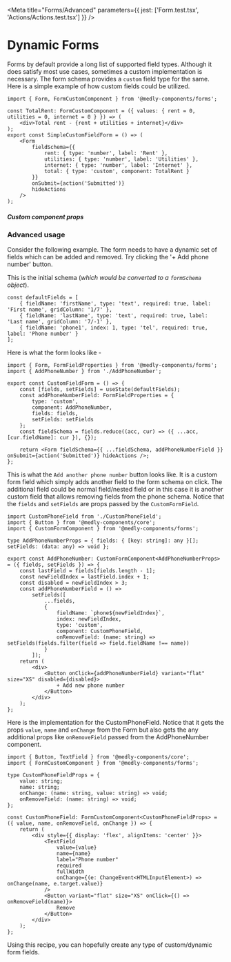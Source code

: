 
<Meta title="Forms/Advanced" parameters={{ jest: ['Form.test.tsx', 'Actions/Actions.test.tsx'] }} />

# Dynamic Forms

Forms by default provide a long list of supported field types. Although it does satisfy most use cases, sometimes a custom implementation is necessary.
The form schema provides a `custom` field type for the same. Here is a simple example of how custom fields could be utilized.

<Preview withToolbar mdxSource="Preview">
    <SimpleCustomFieldForm />
</Preview>

```tsx
import { Form, FormCustomComponent } from '@medly-components/forms';

const TotalRent: FormCustomComponent = ({ values: { rent = 0, utilities = 0, internet = 0 } }) => (
    <div>Total rent - {rent + utilities + internet}</div>
);
export const SimpleCustomFieldForm = () => (
    <Form
        fieldSchema={{
            rent: { type: 'number', label: 'Rent' },
            utilities: { type: 'number', label: 'Utilities' },
            internet: { type: 'number', label: 'Internet' },
            total: { type: 'custom', component: TotalRent }
        }}
        onSubmit={action('Submitted')}
        hideActions
    />
);
```

##### Custom component props

<Props of={CustomComponentPropSchema} />

### Advanced usage

Consider the following example. The form needs to have a dynamic set of fields which can be added and removed.
Try clicking the '+ Add phone number' button.

<Preview withToolbar>
    <CustomFieldForm />
</Preview>

This is the initial schema (_which would be converted to a `formSchema` object_).

```tsx
const defaultFields = [
    { fieldName: 'firstName', type: 'text', required: true, label: 'First name', gridColumn: '1/7' },
    { fieldName: 'lastName', type: 'text', required: true, label: 'Last name', gridColumn: '7/-1' },
    { fieldName: 'phone1', index: 1, type: 'tel', required: true, label: 'Phone number' }
];
```

Here is what the form looks like -

```tsx
import { Form, FormFieldProperties } from '@medly-components/forms';
import { AddPhoneNumber } from './AddPhoneNumber';

export const CustomFieldForm = () => {
    const [fields, setFields] = useState(defaultFields);
    const addPhoneNumberField: FormFieldProperties = {
        type: 'custom',
        component: AddPhoneNumber,
        fields: fields,
        setFields: setFields
    };
    const fieldSchema = fields.reduce((acc, cur) => ({ ...acc, [cur.fieldName]: cur }), {});

    return <Form fieldSchema={{ ...fieldSchema, addPhoneNumberField }} onSubmit={action('Submitted')} hideActions />;
};
```

This is what the `Add another phone number` button looks like. It is a custom form field which simply adds another field to the form schema on click.
The additional field could be normal field/nested field or in this case it is another custom field that allows removing fields from the phone schema.
Notice that the `fields` and `setFields` are props passed by the `CustomFormField`.

```tsx
import CustomPhoneField from './CustomPhoneField';
import { Button } from '@medly-components/core';
import { CustomFormComponent } from '@medly-components/forms';

type AddPhoneNumberProps = { fields: { [key: string]: any }[]; setFields: (data: any) => void };

export const AddPhoneNumber: CustomFormComponent<AddPhoneNumberProps> = ({ fields, setFields }) => {
    const lastField = fields[fields.length - 1];
    const newFieldIndex = lastField.index + 1;
    const disabled = newFieldIndex > 3;
    const addPhoneNumberField = () =>
        setFields([
            ...fields,
            {
                fieldName: `phone${newFieldIndex}`,
                index: newFieldIndex,
                type: 'custom',
                component: CustomPhoneField,
                onRemoveField: (name: string) => setFields(fields.filter(field => field.fieldName !== name))
            }
        ]);
    return (
        <div>
            <Button onClick={addPhoneNumberField} variant="flat" size="XS" disabled={disabled}>
                + Add new phone number
            </Button>
        </div>
    );
};
```

Here is the implementation for the CustomPhoneField.
Notice that it gets the props `value`, `name` and `onChange` from the Form but also gets the any additional props like `onRemoveField` passed from the AddPhoneNumber component.

```tsx
import { Button, TextField } from '@medly-components/core';
import { FormCustomComponent } from '@medly-components/forms';

type CustomPhoneFieldProps = {
    value: string;
    name: string;
    onChange: (name: string, value: string) => void;
    onRemoveField: (name: string) => void;
};

const CustomPhoneField: FormCustomComponent<CustomPhoneFieldProps> = ({ value, name, onRemoveField, onChange }) => {
    return (
        <div style={{ display: 'flex', alignItems: 'center' }}>
            <TextField
                value={value}
                name={name}
                label="Phone number"
                required
                fullWidth
                onChange={(e: ChangeEvent<HTMLInputElement>) => onChange(name, e.target.value)}
            />
            <Button variant="flat" size="XS" onClick={() => onRemoveField(name)}>
                Remove
            </Button>
        </div>
    );
};
```

Using this recipe, you can hopefully create any type of custom/dynamic form fields.
